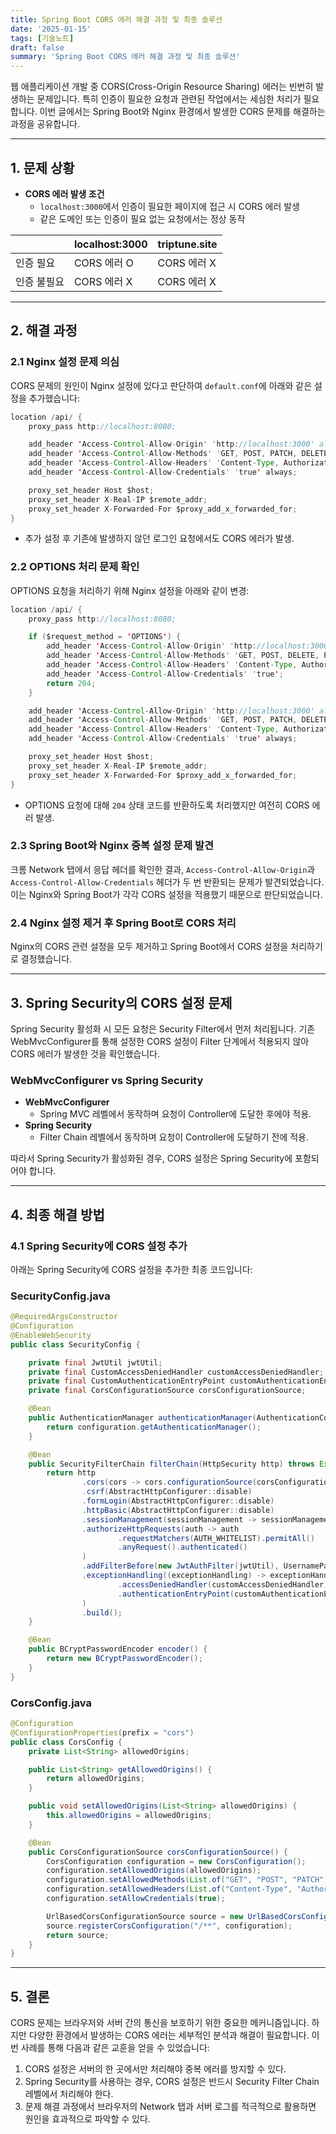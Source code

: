 ```yaml
---
title: Spring Boot CORS 에러 해결 과정 및 최종 솔루션
date: '2025-01-15'
tags: [기술노트]
draft: false
summary: 'Spring Boot CORS 에러 해결 과정 및 최종 솔루션'
---
```


웹 애플리케이션 개발 중 CORS(Cross-Origin Resource Sharing) 에러는 빈번히 발생하는 문제입니다. 특히 인증이 필요한 요청과 관련된 작업에서는 세심한 처리가 필요합니다. 이번 글에서는 Spring Boot와 Nginx 환경에서 발생한 CORS 문제를 해결하는 과정을 공유합니다.

---

## 1. 문제 상황

- **CORS 에러 발생 조건**
    - `localhost:3000`에서 인증이 필요한 페이지에 접근 시 CORS 에러 발생
    - 같은 도메인 또는 인증이 필요 없는 요청에서는 정상 동작

|  | localhost:3000 | triptune.site |
| --- | --- | --- |
| 인증 필요 | CORS 에러 O | CORS 에러 X |
| 인증 불필요 | CORS 에러 X | CORS 에러 X |

---

## 2. 해결 과정

### 2.1 Nginx 설정 문제 의심

CORS 문제의 원인이 Nginx 설정에 있다고 판단하여 `default.conf`에 아래와 같은 설정을 추가했습니다:

```java
location /api/ {
    proxy_pass http://localhost:8080;

    add_header 'Access-Control-Allow-Origin' 'http://localhost:3000' always;
    add_header 'Access-Control-Allow-Methods' 'GET, POST, PATCH, DELETE, OPTIONS' always;
    add_header 'Access-Control-Allow-Headers' 'Content-Type, Authorization' always;
    add_header 'Access-Control-Allow-Credentials' 'true' always;

    proxy_set_header Host $host;
    proxy_set_header X-Real-IP $remote_addr;
    proxy_set_header X-Forwarded-For $proxy_add_x_forwarded_for;
}

```

- 추가 설정 후 기존에 발생하지 않던 로그인 요청에서도 CORS 에러가 발생.

### 2.2 OPTIONS 처리 문제 확인

OPTIONS 요청을 처리하기 위해 Nginx 설정을 아래와 같이 변경:

```java
location /api/ {
    proxy_pass http://localhost:8080;

    if ($request_method = 'OPTIONS') {
        add_header 'Access-Control-Allow-Origin' 'http://localhost:3000';
        add_header 'Access-Control-Allow-Methods' 'GET, POST, DELETE, PATCH, OPTIONS';
        add_header 'Access-Control-Allow-Headers' 'Content-Type, Authorization';
        add_header 'Access-Control-Allow-Credentials' 'true';
        return 204;
    }

    add_header 'Access-Control-Allow-Origin' 'http://localhost:3000' always;
    add_header 'Access-Control-Allow-Methods' 'GET, POST, PATCH, DELETE, OPTIONS' always;
    add_header 'Access-Control-Allow-Headers' 'Content-Type, Authorization' always;
    add_header 'Access-Control-Allow-Credentials' 'true' always;

    proxy_set_header Host $host;
    proxy_set_header X-Real-IP $remote_addr;
    proxy_set_header X-Forwarded-For $proxy_add_x_forwarded_for;
}

```

- OPTIONS 요청에 대해 `204` 상태 코드를 반환하도록 처리했지만 여전히 CORS 에러 발생.

### 2.3 Spring Boot와 Nginx 중복 설정 문제 발견

크롬 Network 탭에서 응답 헤더를 확인한 결과, `Access-Control-Allow-Origin`과 `Access-Control-Allow-Credentials` 헤더가 두 번 반환되는 문제가 발견되었습니다. 이는 Nginx와 Spring Boot가 각각 CORS 설정을 적용했기 때문으로 판단되었습니다.

### 2.4 Nginx 설정 제거 후 Spring Boot로 CORS 처리

Nginx의 CORS 관련 설정을 모두 제거하고 Spring Boot에서 CORS 설정을 처리하기로 결정했습니다.

---

## 3. Spring Security의 CORS 설정 문제

Spring Security 활성화 시 모든 요청은 Security Filter에서 먼저 처리됩니다. 기존 WebMvcConfigurer를 통해 설정한 CORS 설정이 Filter 단계에서 적용되지 않아 CORS 에러가 발생한 것을 확인했습니다.

### WebMvcConfigurer vs Spring Security

- **WebMvcConfigurer**
    - Spring MVC 레벨에서 동작하며 요청이 Controller에 도달한 후에야 적용.
- **Spring Security**
    - Filter Chain 레벨에서 동작하며 요청이 Controller에 도달하기 전에 적용.

따라서 Spring Security가 활성화된 경우, CORS 설정은 Spring Security에 포함되어야 합니다.

---

## 4. 최종 해결 방법

### 4.1 Spring Security에 CORS 설정 추가

아래는 Spring Security에 CORS 설정을 추가한 최종 코드입니다:

### SecurityConfig.java

```java
@RequiredArgsConstructor
@Configuration
@EnableWebSecurity
public class SecurityConfig {

    private final JwtUtil jwtUtil;
    private final CustomAccessDeniedHandler customAccessDeniedHandler;
    private final CustomAuthenticationEntryPoint customAuthenticationEntryPoint;
    private final CorsConfigurationSource corsConfigurationSource;

    @Bean
    public AuthenticationManager authenticationManager(AuthenticationConfiguration configuration) throws Exception {
        return configuration.getAuthenticationManager();
    }

    @Bean
    public SecurityFilterChain filterChain(HttpSecurity http) throws Exception {
        return http
                .cors(cors -> cors.configurationSource(corsConfigurationSource))
                .csrf(AbstractHttpConfigurer::disable)
                .formLogin(AbstractHttpConfigurer::disable)
                .httpBasic(AbstractHttpConfigurer::disable)
                .sessionManagement(sessionManagement -> sessionManagement.sessionCreationPolicy(SessionCreationPolicy.STATELESS))
                .authorizeHttpRequests(auth -> auth
                        .requestMatchers(AUTH_WHITELIST).permitAll()
                        .anyRequest().authenticated()
                )
                .addFilterBefore(new JwtAuthFilter(jwtUtil), UsernamePasswordAuthenticationFilter.class)
                .exceptionHandling((exceptionHandling) -> exceptionHandling
                        .accessDeniedHandler(customAccessDeniedHandler)
                        .authenticationEntryPoint(customAuthenticationEntryPoint)
                )
                .build();
    }

    @Bean
    public BCryptPasswordEncoder encoder() {
        return new BCryptPasswordEncoder();
    }
}

```

### CorsConfig.java

```java
@Configuration
@ConfigurationProperties(prefix = "cors")
public class CorsConfig {
    private List<String> allowedOrigins;

    public List<String> getAllowedOrigins() {
        return allowedOrigins;
    }

    public void setAllowedOrigins(List<String> allowedOrigins) {
        this.allowedOrigins = allowedOrigins;
    }

    @Bean
    public CorsConfigurationSource corsConfigurationSource() {
        CorsConfiguration configuration = new CorsConfiguration();
        configuration.setAllowedOrigins(allowedOrigins);
        configuration.setAllowedMethods(List.of("GET", "POST", "PATCH", "DELETE"));
        configuration.setAllowedHeaders(List.of("Content-Type", "Authorization"));
        configuration.setAllowCredentials(true);

        UrlBasedCorsConfigurationSource source = new UrlBasedCorsConfigurationSource();
        source.registerCorsConfiguration("/**", configuration);
        return source;
    }
}

```

---

## 5. 결론

CORS 문제는 브라우저와 서버 간의 통신을 보호하기 위한 중요한 메커니즘입니다. 하지만 다양한 환경에서 발생하는 CORS 에러는 세부적인 분석과 해결이 필요합니다. 이번 사례를 통해 다음과 같은 교훈을 얻을 수 있었습니다:

1. CORS 설정은 서버의 한 곳에서만 처리해야 중복 에러를 방지할 수 있다.
2. Spring Security를 사용하는 경우, CORS 설정은 반드시 Security Filter Chain 레벨에서 처리해야 한다.
3. 문제 해결 과정에서 브라우저의 Network 탭과 서버 로그를 적극적으로 활용하면 원인을 효과적으로 파악할 수 있다.
